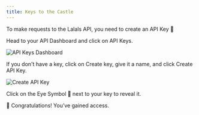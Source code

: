 ```yaml
---
title: Keys to the Castle 
---
```


To make requests to the Lalals API, you need to create an API Key 🔑

Head to your API Dashboard and click on API Keys.

![API Keys Dashboard](images/api_keys_dashboard.png)

If you don't have a key, click on Create key, give it a name, and click Create API Key.

![Create API Key](images/create_api_key.png)

Click on the Eye Symbol 👀 next to your key to reveal it.

🎉 Congratulations! You’ve gained access.

